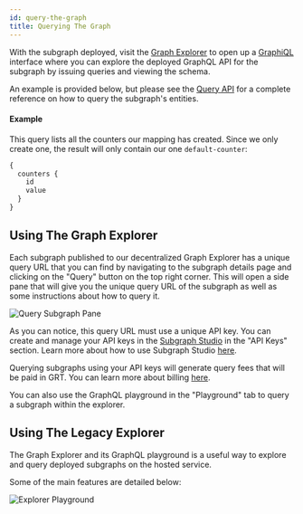 ```yaml
---
id: query-the-graph
title: Querying The Graph
---
```


With the subgraph deployed, visit the [Graph Explorer](https://thegraph.com/explorer/dashboard) to open up a [GraphiQL](https://github.com/graphql/graphiql) interface where you can explore the deployed GraphQL API for the subgraph by issuing queries and viewing the schema.

An example is provided below, but please see the [Query API](/developer/graphql-api) for a complete reference on how to query the subgraph's entities.

#### Example

This query lists all the counters our mapping has created. Since we only create one, the result will only contain our one `default-counter`:

```graphql
{
  counters {
    id
    value
  }
}
```

## Using The Graph Explorer

Each subgraph published to our decentralized Graph Explorer has a unique query URL that you can find by navigating to the subgraph details page and clicking on the "Query" button on the top right corner. This will open a side pane that will give you the unique query URL of the subgraph as well as some instructions about how to query it.

![Query Subgraph Pane](/img/query-subgraph-pane.png)

As you can notice, this query URL must use a unique API key. You can create and manage your API keys in the [Subgraph Studio](https://thegraph.com/studio) in the "API Keys" section. Learn more about how to use Subgraph Studio [here](/docs/studio/subgraph-studio).

Querying subgraphs using your API keys will generate query fees that will be paid in GRT. You can learn more about billing [here](/docs/studio/billing).

You can also use the GraphQL playground in the "Playground" tab to query a subgraph within the explorer.

## Using The Legacy Explorer

The Graph Explorer and its GraphQL playground is a useful way to explore and query deployed subgraphs on the hosted service.

Some of the main features are detailed below:

![Explorer Playground](/img/explorer-playground.png)
